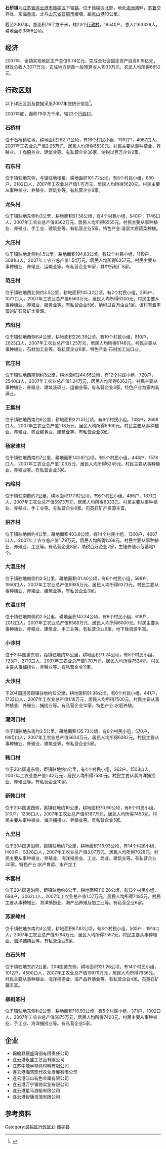 {{中国乡级行政区
|行政区全称 = 石桥镇
|景观照片文件名 =
|景观照片描述 =
|位置图文件名 =
|位置图描述 =
|汉语拼音 = Shiqiao Zhen
|通用拼音 =
|上级行政区 = [[赣榆区|赣榆区]]
|行政区类别 = [[镇|镇]]
|行政区划代码 =
|政府驻地 =
|地理坐标 =
|总面积 = 79平方公里
|户籍人口 = 63328人
|户籍人口年份 = 2007
|常住人口 =
|常住人口年份 =
|人口密度 =
|行政区划 = 23个[[行政村|行政村]]
|村委会 = 23
|居委会 =
|邮政编码 = 222100
|电话区号 = 0518
|官方网站 =
}}
'''石桥镇'''为[[江苏省|江苏省]][[连云港市|连云港市]][[赣榆区|赣榆区]]下辖[[镇|镇]]，位于赣榆区北部，地处[[海洲湾|海洲湾]]畔，[[江苏|苏]][[山东|鲁]]交界处，东临[[黄海|黄海]]，北与[[山东省|山东省]][[日照市|日照市]]接壤，距[[岚山港|岚山港]]10公里。

截至2007年，总面积79平方千米，辖23个[[行政村|行政村]]，19540户，总人口63328人，耕地面积3886公顷。

== 经济 ==
2007年，全镇实现地区生产总值6.74亿元，完成全社会固定资产投资6.19亿元，财政总收人3071万元，完成地方财政一般预算收人1933万元，农民人均所得6852元。

== 行政区划 ==
以下详细区划及数据采用2007年底统计信息<ref>{{Cite web |url=http://acad.cnki.net/Kns55/oldnavi/n_TreeCatalog.aspx?NaviID=4&YearID=N2009080095&CurJuan=&BaseID=YGYKJ&Field=%E7%BC%96%E5%8F%B7&Value=N2009080095&curYear=2008&CurYear=2008&NaviLink=%E6%A3%80%E7%B4%A2-%2FKns55%2Foldnavi%2Fn_list.aspx%3FNaviID%3D4%26NaviQueryID%3D159%7C%E8%B5%A3%E6%A6%86%E5%B9%B4%E9%89%B4-%2FKns55%2Foldnavi%2Fn_item.aspx%3FNaviID%3D4%26BaseID%3DYGYKJ |title=《赣榆年鉴》，2008年 |accessdate=2020-09-15 |archive-date=2019-07-01 |archive-url=https://web.archive.org/web/20190701040001/http://acad.cnki.net/Kns55/oldnavi/n_TreeCatalog.aspx?NaviID=4&YearID=N2009080095&CurJuan=&BaseID=YGYKJ&Field=%E7%BC%96%E5%8F%B7&Value=N2009080095&curYear=2008&CurYear=2008&NaviLink=%E6%A3%80%E7%B4%A2-%2FKns55%2Foldnavi%2Fn_list.aspx%3FNaviID%3D4%26NaviQueryID%3D159%7C%E8%B5%A3%E6%A6%86%E5%B9%B4%E9%89%B4-%2FKns55%2Foldnavi%2Fn_item.aspx%3FNaviID%3D4%26BaseID%3DYGYKJ |dead-url=yes }}</ref>。

2007年底，面积79平方千米，辖23个[[行政村|行政村]]。
===石桥村===
位于石桥镇驻地，耕地面积262.71公顷，有16个村民小组，1392户，4967口人，2007年工农业总产值2.05万元，居民人均所得6530元。村民主要从事种植业、养殖业、工商服务业、建筑业等。有私营企业36家，纳税过百万企业2家。
===石东村===
位于镇驻地东侧，与镇驻地相接，耕地面积101.72公顷，有8个村民小组，680户，2182口人，2007年工农业总产值1.巧万元，居民人均所得5620元。村民主要从事种植业、养殖业、建筑业等。有私营企业6家。
===龙头村===
位于镇驻地东侧约3公里，耕地面积91.58公顷，有4个村民小组，540户，1746口人，2007年工农业总产值8362万元，居民人均所得6555元。村民主要从事种植业、养殖业、手工业、建筑业等。有私营企业5家。特色产业:温室大棚蔬菜种植。
===大庄村===
位于镇驻地北侧约1.5公里，耕地面积194.83公顷，有12个村民小组，1119户，3081口人，2007年工农业总产值1.54万元，居民人均所得6357元。村民主要从事种植业、养殖业、运输业等。有私营企业16家，其中拆船厂8家。
===范庄村===
位于镇驻地西北侧约3.5公里，耕地面积105.32公顷，有2个村民小组，295户，1077口人，20()7年工农业总产值6563万元，居民人均所得6300元。村民主要从事种植业、养殖业、服务业等。有私营企业5家，纳税过百万企业1家。该村有着丰富的矿石及矿土资源。
===芦阳村===
位于镇驻地西侧约4公里，耕地面积226.38公顷，有10个村民小组，810户，2623口人，2007年工农业总产值1.25万元，居民人均所得6148元。村民主要从事种植业、石材加工业等。有私营企业6家。特色产业:石材加工出口业。
===官庄村===
位于镇驻地西南侧约3公里，耕地面积244.66公顷，有12个村民小组，720户，2540口人，2007年工农业总产值1.24万元，居民人均所得6362元。村民主要从事种植业、养殖业、建筑装瑛业、运输业等。有私营企业3家。特色产业为室内装满业。
===王集村===
位于镇驻地西南约6公里，耕地面积221.51公顷，有9个村民小组，708户，2668口人，2007年工农业总产值1.18万元，居民人均所得5900元。村民主要从事种植业、养殖业、商业服务业、建筑业等。有私营企业3家。
===杨家洼村===
位于镇驻地西南约7公里，耕地面积143.87公顷，有5个村民小组，448户，1578口人，2007年工农业总产值1.03万元，居民人均所得6245元。村民主要从事种植业、养殖业等。有私营企业3家。
===石岭村===
位于镇驻南部约7公里，耕地面积177.62公顷，有6个村民小组，486户，1871口人，2007年工农业总产值5973万元，居民人均所得6333元。村民主要从事种植业、养殖业、手工业等。有私营企业8家。石英石矿产资源丰富。
===拱齐村===
位于镇驻地南约4公里，耕地面积403.6公顷，有14个村民小组，1300户，4687口人，2007年工农业总产值1.79万元，居民人均所得以68元。村民主要从事种植业、养殖业、工业等。有私营企业8家，纳税百万企业2家，生猪养殖示范基地1个。
===大温庄村===
位于镇驻地南侧约2.5公里，耕地面积l31.40公顷，有6个村民小组，568户，1950口人，2007年工农业总产值6985万元，居民人均所得6373元。村民主要从事种植业、养殖业、建筑业等。有私营企业3家。
===东温庄村===
位于镇驻地南侧约2.5公里，耕地面积147.34公顷，有6个村民小组，618户，2012口人，2007年工农业总产值8589万元，居民人均所得6000元。村民主要从事种植业、养殖业、建筑业、手工业等。有私营企业6家。地下硅资源丰富。
===小沙村===
位于204国道东侧，距镇驻地约13公里，耕地面积71.24公顷，有5个村民小组，723户，2710口人，2007年工农业总产值1.70万元，居民人均所得7524元。村民主要从事捕捞业、养殖业等。有私营企业11家。
===大沙村===
于204国道旁距镇驻地约12公里，耕地面积91.98公顷，有6个村民小组，441户，1732口人，2007年工农业总产值1.18万元，居民人均所得7500元。村民主要从事种植业、养殖业、捕捞业等。有私营企业10家。特色产业:水貂养殖。
===潮河口村===
位于镇驻地东南约3.5公里，耕地面积135.73公顷，有6个村民小组，570户，l99()口人，2007年工农业总产值5634万元，居民人均所得6382元。村民主要从事种植业、养殖业、建筑业等。有私营企业5家。
===韩口村===
位于204国道东侧，距镇驻地约n公里，有4个村民小组，362户，1503口人，2007年工农业总产值1.42万元，居民人均所得7530元。村民主要从事海洋捕捞业、养殖业等。有私营企业10家。
===新韩口村===
位于204国道西侧，离镇驻地约10公里，耕地面积70.90公顷，有6个村民小组，310户，1236口人，2007年工农业总产值8367万元，居民人均所得7453元。村民主要从事种植业、海洋捕捞业、养殖业等。有私营企业5家。
===九里村===
位于204国道沿侧，距镇驻地约7公里，耕地面积116.93公顷，有14个村民小组，l460户，5326口人，2007年工农业总产值3.07万元，居民人均所得7028元。村民主要从事种植业、养殖业、海洋捕捞业、工业、商业、建筑业等。有私营企业30家。特色产业:水产育苗、水产加工
===木套村===
位于204国道沿侧，距镇驻地约6公里，耕地面积110.26公顷，有13个村民小组，698户，3062口人，2007年工农业总产值1.57万元，居民人均所得7485元。村民主要从事种植业、海洋捕捞业、海产品养殖及加工业等。有私营企业6家。
===苏家岭村===
位于镇驻地东南约4公里，耕地面积67.83公顷，有3个村民小组，505户，1916口人，2007年工农业总产值8794万元，居民人均所得7557元。村民主要从事种植业、海洋捕捞业等。有私营企业5家。
===白石头村===
位于镇驻地东约2公里，204国道东侧，耕地面积121.26公顷，有14个村民小组，1012户，4500口人，2007年工农业总产值19879万元，居民人均所得7536元。村民主要从事种植业、海洋捕捞业、海产品养殖业等。有私营企业n家。石英石矿藏丰富。
===柳树底村===
位于镇驻地东侧约2公里，耕地面积116.93公顷，有5个村民小组，371户，1002口人，2007年工农业总产值5875万元，居民人均所得7400元。村民主要从事种植业、手工业、海洋捕捞业等。有私营企业5家。

== 企业 ==
*翰榆县恒盛玛钢有限责任公司
*连云港永盛工艺品有限公司
*江苏中能半导体材料有限公司
*连云港海湾现代农业发展有限公司
*连云港江山有色金属有限公司
*连云港万宁镍铬实业有限公司
*连云港星马游艇有限公司
*连云港智康海藻有限公司

== 参考资料 ==
{{Reflist}}

{{赣榆县行政区划}}
[[Category:赣榆区行政区划|Category:赣榆区行政区划]]
[[Category:连云港建制镇|赣榆县]]